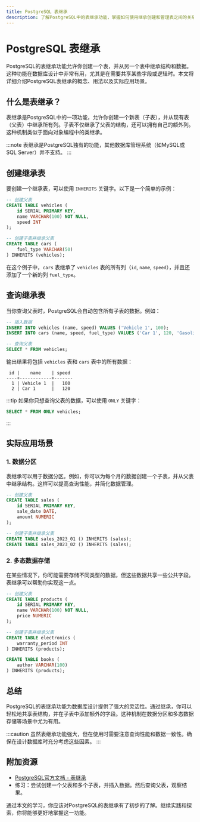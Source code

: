 ```yaml
---
title: PostgreSQL 表继承
description: 了解PostgreSQL中的表继承功能，掌握如何使用继承创建和管理表之间的关系。
---
```


# PostgreSQL 表继承

PostgreSQL的表继承功能允许你创建一个表，并从另一个表中继承结构和数据。这种功能在数据库设计中非常有用，尤其是在需要共享某些字段或逻辑时。本文将详细介绍PostgreSQL表继承的概念、用法以及实际应用场景。

## 什么是表继承？

表继承是PostgreSQL中的一项功能，允许你创建一个新表（子表），并从现有表（父表）中继承所有列。子表不仅继承了父表的结构，还可以拥有自己的额外列。这种机制类似于面向对象编程中的类继承。

:::note
表继承是PostgreSQL独有的功能，其他数据库管理系统（如MySQL或SQL Server）并不支持。
:::

## 创建继承表

要创建一个继承表，可以使用 `INHERITS` 关键字。以下是一个简单的示例：

```sql
-- 创建父表
CREATE TABLE vehicles (
    id SERIAL PRIMARY KEY,
    name VARCHAR(100) NOT NULL,
    speed INT
);

-- 创建子表并继承父表
CREATE TABLE cars (
    fuel_type VARCHAR(50)
) INHERITS (vehicles);
```

在这个例子中，`cars` 表继承了 `vehicles` 表的所有列（`id`, `name`, `speed`），并且还添加了一个新的列 `fuel_type`。

## 查询继承表

当你查询父表时，PostgreSQL会自动包含所有子表的数据。例如：

```sql
-- 插入数据
INSERT INTO vehicles (name, speed) VALUES ('Vehicle 1', 100);
INSERT INTO cars (name, speed, fuel_type) VALUES ('Car 1', 120, 'Gasoline');

-- 查询父表
SELECT * FROM vehicles;
```

输出结果将包括 `vehicles` 表和 `cars` 表中的所有数据：

```
 id |    name    | speed
----+------------+-------
  1 | Vehicle 1  |   100
  2 | Car 1      |   120
```

:::tip
如果你只想查询父表的数据，可以使用 `ONLY` 关键字：
```sql
SELECT * FROM ONLY vehicles;
```
:::

## 实际应用场景

### 1. 数据分区

表继承可以用于数据分区。例如，你可以为每个月的数据创建一个子表，并从父表中继承结构。这样可以提高查询性能，并简化数据管理。

```sql
-- 创建父表
CREATE TABLE sales (
    id SERIAL PRIMARY KEY,
    sale_date DATE,
    amount NUMERIC
);

-- 创建子表并继承父表
CREATE TABLE sales_2023_01 () INHERITS (sales);
CREATE TABLE sales_2023_02 () INHERITS (sales);
```

### 2. 多态数据存储

在某些情况下，你可能需要存储不同类型的数据，但这些数据共享一些公共字段。表继承可以帮助你实现这一点。

```sql
-- 创建父表
CREATE TABLE products (
    id SERIAL PRIMARY KEY,
    name VARCHAR(100) NOT NULL,
    price NUMERIC
);

-- 创建子表并继承父表
CREATE TABLE electronics (
    warranty_period INT
) INHERITS (products);

CREATE TABLE books (
    author VARCHAR(100)
) INHERITS (products);
```

## 总结

PostgreSQL的表继承功能为数据库设计提供了强大的灵活性。通过继承，你可以轻松地共享表结构，并在子表中添加额外的字段。这种机制在数据分区和多态数据存储等场景中尤为有用。

:::caution
虽然表继承功能强大，但在使用时需要注意查询性能和数据一致性。确保在设计数据库时充分考虑这些因素。
:::

## 附加资源

- [PostgreSQL官方文档 - 表继承](https://www.postgresql.org/docs/current/ddl-inherit.html)
- 练习：尝试创建一个父表和多个子表，并插入数据。然后查询父表，观察结果。

通过本文的学习，你应该对PostgreSQL的表继承有了初步的了解。继续实践和探索，你将能够更好地掌握这一功能。